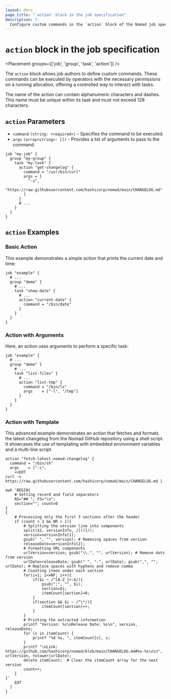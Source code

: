 ```yaml
---
layout: docs
page_title: "`action` block in the job specification"
description: |-
  Configure custom commands in the `action` block of the Nomad job specification.  Operators may execute these commands on a running allocation, offering a controlled way to interact with tasks. Review examples that use actions with arguments and templates.
---
```


# `action` block in the job specification

<Placement groups={['job', 'group', 'task', 'action']} />

The `action` block allows job authors to define custom commands. These commands
can be executed by operators with the necessary permissions on a running
allocation, offering a controlled way to interact with tasks.

The name of the action can contain alphanumeric characters and dashes. This
name must be unique within its task and must not exceed 128 characters.

## `action` Parameters

- `command` `(string: <required>)` - Specifies the command to be executed.
- `args` `(array<string>: [])` - Provides a list of arguments to pass to the command.

```hcl
job "my-job" {
  group "my-group" {
    task "my-task" {
      action "get-changelog" {
        command = "/usr/bin/curl"
        args = [
          "-s",
          "https://raw.githubusercontent.com/hashicorp/nomad/main/CHANGELOG.md"
        ]
      }
      # ...
    }
  }
}
```

## `action` Examples

### Basic Action
This example demonstrates a simple action that prints the current date and time:

```hcl
job "example" {
  # ...
  group "demo" {
    # ...
    task "show-date" {
      # ...
      action "current-date" {
        command = "/bin/date"
      }
    }
  }
}
```

### Action with Arguments
Here, an action uses arguments to perform a specific task:

```hcl
job "example" {
  # ...
  group "demo" {
    # ...
    task "list-files" {
      # ...
      action "list-tmp" {
        command = "/bin/ls"
        args    = ["-l", "/tmp"]
      }
    }
  }
}
```

### Action with Template
This advanced example demonstrates an action that fetches and formats the latest
changelog from the Nomad GitHub repository using a shell script. It showcases
the use of templating with embedded environment variables and a multi-line script.

```hcl
action "fetch-latest-nomad-changelog" {
  command = "/bin/sh"
  args    = ["-c",
    <<EOT
curl -s https://raw.githubusercontent.com/hashicorp/nomad/main/CHANGELOG.md |

awk 'BEGIN{
    # Setting record and field separators
    RS="## "; FS="\n";
    section=""; count=0
}
{
    # Processing only the first 3 sections after the header
    if (count < 3 && NR > 1){
        # Splitting the version line into components
        split($1, versionInfo, /[()]/);
        version=versionInfo[1];
        gsub(" ", "", version); # Removing spaces from version
        releaseDate=versionInfo[2];
        # Formatting URL components
        urlVersion=version; gsub("\\.", "", urlVersion); # Remove dots from version
        urlDate=releaseDate; gsub(" ", "-", urlDate); gsub(",", "", urlDate); # Replace spaces with hyphens and remove comma
        # Counting items under each section
        for(i=1; i<=NF; i++){
            if($i ~ /^[A-Z ]+:$/){
                gsub(":", "", $i);
                section=$i;
                itemCount[section]=0;
            }
            if(section && $i ~ /^\*/){
                itemCount[section]++;
            }
        }
        # Printing the extracted information
        printf "Version: %s\nRelease Date: %s\n", version, releaseDate;
        for (s in itemCount) {
            printf "%d %s, ", itemCount[s], s;
        }
        printf "\nLink: https://github.com/hashicorp/nomad/blob/main/CHANGELOG.md#%s-%s\n\n", urlVersion, tolower(urlDate);
        delete itemCount;  # Clear the itemCount array for the next version
        count++;
    }
}'
    EOT
  ]
}
```
